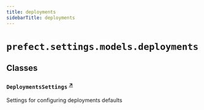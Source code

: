 ```yaml
---
title: deployments
sidebarTitle: deployments
---
```


# `prefect.settings.models.deployments`

## Classes

### `DeploymentsSettings` <sup><a href="https://github.com/PrefectHQ/prefect/blob/main/src/prefect/settings/models/deployments.py#L9" target="_blank">↗</a></sup>


Settings for configuring deployments defaults

